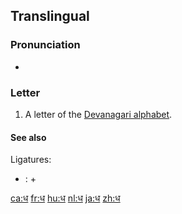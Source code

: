 {{Devanagari character info|hex=927|name=DEVANAGARI LETTER DHA|image=[[File:Deva-ध-order.gif|100px]]}}
==Translingual==

===Pronunciation===
* {{IPA|/dʱə/|lang=mul}}

===Letter===
{{mul-Deva|dha}}

# A letter of the [[Devanagari alphabet]].

====See also====
Ligatures:
* {{l|mul|sc=Deva|द्ध|tr=ddha}}: {{l|mul|sc=Deva|द}} + {{lang|mul|sc=Deva|ध}}

[[ca:ध]]
[[fr:ध]]
[[hu:ध]]
[[nl:ध]]
[[ja:ध]]
[[zh:ध]]
